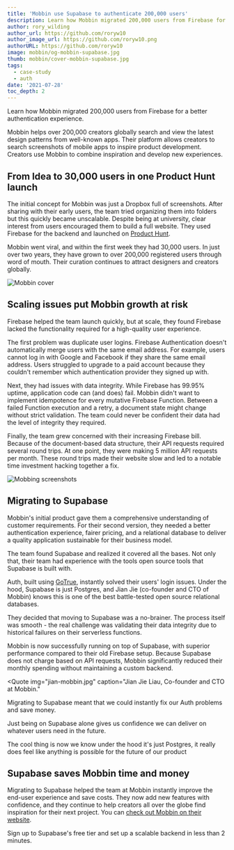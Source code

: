 ```yaml
---
title: 'Mobbin use Supabase to authenticate 200,000 users'
description: Learn how Mobbin migrated 200,000 users from Firebase for a better authentication experience.
author: rory_wilding
author_url: https://github.com/roryw10
author_image_url: https://github.com/roryw10.png
authorURL: https://github.com/roryw10
image: mobbin/og-mobbin-supabase.jpg
thumb: mobbin/cover-mobbin-supabase.jpg
tags:
  - case-study
  - auth
date: '2021-07-28'
toc_depth: 2
---
```



Learn how Mobbin migrated 200,000 users from Firebase for a better authentication experience.

Mobbin helps over 200,000 creators globally search and view the latest design patterns from well-known apps. 
Their platform allows creators to search screenshots of mobile apps to inspire product development. 
Creators use Mobbin to combine inspiration and develop new experiences.

## From Idea to 30,000 users in one Product Hunt launch

The initial concept for Mobbin was just a Dropbox full of screenshots. After sharing with their early users, 
the team tried organizing them into folders but this quickly became unscalable. Despite being at university, 
clear interest from users encouraged them to build a full website. They used Firebase for the backend and launched on 
[Product Hunt](https://www.producthunt.com/posts/mobbin-1).

Mobbin went viral, and within the first week they had 30,000 users. In just over two years, they have grown to over 200,000 
registered users through word of mouth. Their curation continues to attract designers and creators globally. 

![Mobbin cover](/new/images/blog/mobbin/mobbin-cover.png)

## Scaling issues put Mobbin growth at risk

Firebase helped the team launch quickly, but at scale, they found Firebase lacked the functionality required for a high-quality user experience.

The first problem was duplicate user logins. Firebase Authentication doesn't automatically merge users with the same email address. 
For example, users cannot log in with Google and Facebook if they share the same email address. 
Users struggled to upgrade to a paid account because they couldn't remember which authentication provider they signed up with.

Next, they had issues with data integrity. While Firebase has 99.95% uptime, application code can (and does) fail. 
Mobbin didn't want to implement idempotence for every mutative Firebase Function. Between a failed Function execution and a retry, 
a document state might change without strict validation. The team could never be confident their data had the level of integrity they required.

Finally, the team grew concerned with their increasing Firebase bill. Because of the document-based data structure, 
their API requests required several round trips. At one point, they were making 5 million API requests per month. 
These round trips made their website slow and led to a notable time investment hacking together a fix.

![Mobbing screenshots](/new/images/blog/mobbin/mobbin-screenshots.jpg)

## Migrating to Supabase

Mobbin's initial product gave them a comprehensive understanding of customer requirements. For their second version, 
they needed a better authentication experience, fairer pricing, and a relational database to deliver a quality 
application sustainable for their business model.

The team found Supabase and realized it covered all the bases. Not only that, their team had experience with the 
tools open source tools that Supabase is built with.

Auth, built using [GoTrue](https://github.com/supabase/gotrue), instantly solved their users' login issues. 
Under the hood, Supabase is just Postgres, and Jian Jie (co-founder and CTO of Mobbin) knows this is one of the best battle-tested 
open source relational databases.

They decided that moving to Supabase was a no-brainer. The process itself was smooth - the real challenge was validating their 
data integrity due to historical failures on their serverless functions.

Mobbin is now successfully running on top of Supabase, with superior performance compared to their old Firebase setup. 
Because Supabase does not charge based on API requests, Mobbin significantly reduced their monthly spending without maintaining a custom backend.


<Quote
  img="jian-mobbin.jpg"
  caption="Jian Jie Liau, Co-founder and CTO at Mobbin."
>
  <p>Migrating to Supabase meant that we could instantly fix our Auth problems and save money.</p>
  <p>
    Just being on Supabase alone gives us confidence we can deliver on whatever users need in the future.
  </p>
  <p>
    The cool thing is now we know under the hood it's just Postgres, it really does feel like anything is possible for the future of our product
  </p>
</Quote>


## Supabase saves Mobbin time and money

Migrating to Supabase helped the team at Mobbin instantly improve the end-user experience and save costs. 
They now add new features with confidence, and they continue to help creators all over the globe find inspiration for their next project. 
You can [check out Mobbin on their website](https://mobbin.design/browse/ios/apps).

Sign up to Supabase's free tier and set up a scalable backend in less than 2 minutes.